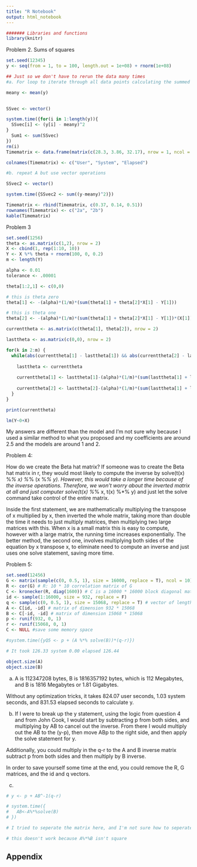 ```yaml
---
title: "R Notebook"
output: html_notebook
---
```


```r
####### Libraries and functions
library(knitr) 

```



Problem 2. Sums of squares

```r
set.seed(12345)
y <- seq(from = 1, to = 100, length.out = 1e+08) + rnorm(1e+08)
```

```r
## Just so we don't have to rerun the data many times
#a. For loop to iterate through all data points calculating the summed squared difference between the data points and mean of the data

meany <- mean(y)

 
SSvec <- vector()

system.time({for(i in 1:length(y)){
  SSvec[i] <- (y[i] - meany)^2
}
  Sum1 <- sum(SSvec)
})
rm(i)
Timematrix <- data.frame(matrix(c(28.3, 3.86, 32.17), nrow = 1, ncol = 3))

colnames(Timematrix) <- c("User", "System", "Elapsed")
```

```r
#b. repeat A but use vector operations

SSvec2 <- vector()

system.time({SSvec2 <- sum((y-meany)^2)})

Timematrix <- rbind(Timematrix, c(0.37, 0.14, 0.51))
rownames(Timematrix) <- c("2a", "2b")
kable(Timematrix)
```
Problem 3

```r
set.seed(1256)
theta <- as.matrix(c(1,2), nrow = 2)
X <- cbind(1, rep(1:10, 10))
Y <- X %*% theta + rnorm(100, 0, 0.2)
m <- length(Y)

alpha <- 0.01
tolerance <- .00001

theta[1:2,1] <- c(0,0)

# this is theta zero
theta[1] <- -(alpha)*(1/m)*(sum(theta[1] + theta[2]*X[1] - Y[1]))

# this is theta one
theta[2] <- -(alpha)*(1/m)*(sum(theta[1] + theta[2]*X[1] - Y[1])*(X[1]))

currenttheta <- as.matrix(c(theta[1], theta[2]), nrow = 2)

lasttheta <- as.matrix(c(0,0), nrow = 2)

for(k in 2:m) {
  while(abs(currenttheta[1] - lasttheta[1]) && abs(currenttheta[2] - lasttheta[2]) > tolerance) {
    
    lasttheta <- currenttheta
    
    currenttheta[1] <- lasttheta[1]-(alpha)*(1/m)*(sum(lasttheta[1] + lasttheta[2]*X[k] - Y[k]))
    
    currenttheta[2] <- lasttheta[2]-(alpha)*(1/m)*(sum(lasttheta[1] + lasttheta[2]*X[k] - Y[k])*X[k])
  }
}

print(currenttheta)
```

```r

lm(Y~0+X)

```

My answers are different than the model and I'm not sure why because I used a similar method to what you proposed and my coefficients are around 2.5 and the models are around 1 and 2. 


Problem 4:

How do we create the Beta hat matrix? If someone was to create the Beta hat matrix in r, they would most likely to compute the inverse by solve(t(x) %*% x) %*% (x %*% y). However, this would take a longer time because of the inverse operations. Therefore, we won't worry about the inverted matrix at all and just computer solve(t(x) %*% x, t(x) %*% y) and just let the solve command take control of the entire matrix.

Inside the first statement, we are mathematically multiplying the transpose of x multiplied by x, then inverted the whole matrix, taking more than double the time it needs to just multiply matrices, then multiplying two large matrices with this. When x is a small matrix this is easy to compute, however with a large matrix, the running time increases exponentially. The better method, the second one, involves multiplying both sides of the equation by x transpose x, to eliminate need to compute an inverse and just uses one solve statement, saving more time. 

Problem 5:

```r
set.seed(12456)
G <- matrix(sample(c(0, 0.5, 1), size = 16000, replace = T), ncol = 10) 
R <- cor(G) # R: 10 * 10 correlation matrix of G 
C <- kronecker(R, diag(1600)) # C is a 16000 * 16000 block diagonal matrix 
id <- sample(1:16000, size = 932, replace = F) 
q <- sample(c(0, 0.5, 1), size = 15068, replace = T) # vector of length 15068 
A <- C[id, -id] # matrix of dimension 932 * 15068 
B <- C[-id, -id] # matrix of dimension 15068 * 15068 
p <- runif(932, 0, 1) 
r <- runif(15068, 0, 1) 
C <- NULL #save some memory space

#system.time({yQ5 <- p + (A %*% solve(B))*(q-r)}) 

# It took 126.33 system 0.00 elapsed 126.44

object.size(A)
object.size(B)

```

a. A is 112347208 bytes, B is 1816357192 bytes, which is 112 Megabytes, and B is 1816 Megabytes or 1.81 Gigabytes. 

Without any optimization tricks, it takes 824.07 user seconds, 1.03 system seconds, and 831.53 elapsed seconds to calculate y.

b. If I were to break up the y statement, using the logic from question 4 and from John Cook, I would start by subtracting p from both sides, and multiplying by AB to cancel out the inverse. From there I would multiply out the AB to the (y-p), then move ABp to the right side, and then apply the solve statement for y. 

Additionally, you could multiply in the q-r to the A and B inverse matrix subtract p from both sides and then multiply by B inverse. 

In order to save yourself some time at the end, you could remove the R, G matrices, and the id and q vectors.

c. 
```r

# y <- p + AB^-1(q-r)

# system.time({
#   AB<-A%*%solve(B)
# })

# I tried to seperate the matrix here, and I'm not sure how to seperate the matrices to have it literally take seconds to compute.

# this doesn't work because A%*%B isn't square


```

## Appendix

```r

```